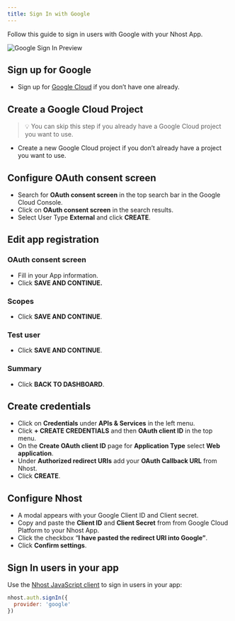 ```yaml
---
title: Sign In with Google
---
```


Follow this guide to sign in users with Google with your Nhost App.

![Google Sign In Preview](/images/platform/social-providers/google-preview.png)

## Sign up for Google

- Sign up for [Google Cloud](https://cloud.google.com/free) if you don’t have one already.

## Create a Google Cloud Project

> 💡 You can skip this step if you already have a Google Cloud project you want to use.

- Create a new Google Cloud project if you don’t already have a project you want to use.

## Configure OAuth consent screen

- Search for **OAuth consent screen** in the top search bar in the Google Cloud Console.
- Click on **OAuth consent screen** in the search results.
- Select User Type **External** and click **CREATE**.

## **Edit app registration**

### OAuth consent screen

- Fill in your App information.
- Click **SAVE AND CONTINUE.**

### Scopes

- Click **SAVE AND CONTINUE**.

### Test user

- Click **SAVE AND CONTINUE**.

### Summary

- Click **BACK TO DASHBOARD**.

## Create credentials

- Click on **Credentials** under **APIs & Services** in the left menu.
- Click **+ CREATE CREDENTIALS** and then **OAuth client ID** in the top menu.
- On the **Create OAuth client ID** page for **Application Type** select **Web application**.
- Under **Authorized redirect URIs** add your **OAuth Callback URL** from Nhost.
- Click **CREATE**.

## Configure Nhost

- A modal appears with your Google Client ID and Client secret.
- Copy and paste the **Client ID** and **Client Secret** from from Google Cloud Platform to your Nhost App.
- Click the checkbox “**I have pasted the redirect URI into Google”**.
- Click **Confirm settings**.

## Sign In users in your app

Use the [Nhost JavaScript client](/reference/sdk) to sign in users in your app:

```js
nhost.auth.signIn({
  provider: 'google'
})
```

